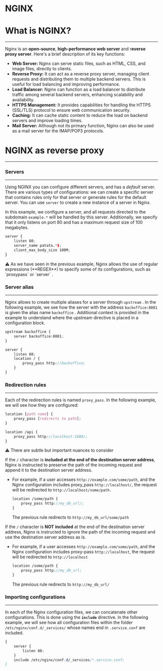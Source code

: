 # NGINX

# What is NGINX?

---

Nginx is an **open-source**, **high-performance web server** and r**everse proxy server**. Here's a brief description of its key functions:

- **Web Server:** Nginx can serve static files, such as HTML, CSS, and image files, directly to clients.
- **Reverse Proxy:** It can act as a reverse proxy server, managing client requests and distributing them to multiple backend servers. This is useful for load balancing and improving performance.
- **Load Balancer:** Nginx can function as a load balancer to distribute traffic among several backend servers, enhancing scalability and availability.
- **HTTPS Management:** It provides capabilities for handling the HTTPS (SSL/TLS) protocol to ensure web communication security.
- **Caching:** It can cache static content to reduce the load on backend servers and improve loading times.
- **Mail Server:** Although not its primary function, Nginx can also be used as a mail server for the IMAP/POP3 protocols.

# NGINX as reverse proxy

---

### Servers

---

Using NGINX you can configure different servers, and has a *default* server. There are various types of configurations: we can create a specific server that contains rules only for that server or generate rules for the default server. You can use `server` to create a new instance of a server in Nginx.

In this example, we configure a server, and all requests directed to the subdomain `example.*` will be handled by this server. Additionally, we specify that it only listens on port 80 and has a maximum request size of 100 megabytes.

```scss
server {
    listen 80;
    server_name patata.*$;
    client_max_body_size 100M;
}
```

<aside>
⚠️ As we have seen in the previous example, Nginx allows the use of regular expressions (**REGEX**) to specify some of its configurations, such as `proxypass`  or `server` .

</aside>

### Server alias

---

Nginx allows to create multiple aliases for a server through `upstream` . In the following example, we see how the server with the address `backoffice:8081`  is given the alias name `backoffice` . Additional context is provided in the example to understand where the upstream directive is placed in a configuration block.

```scss
upstream backoffice {
    server backoffice:8081;
}

server {
    listen 80;
    location / {
        proxy_pass http://backoffice;
    }
}
```

### Redirection rules

---

Each of the redirection rules is named `proxy_pass`. In the following example, we will see how they are configured:

```scss
location [path name] {
    proxy_pass [redirects to path];
}

location /api {
    proxy_pass http://localhost:1880/;
}
```

<aside>
⚠️ There are subtle but important nuances to consider

</aside>

If the `/` character is **included at the end of the destination server address**, Nginx is instructed to preserve the path of the incoming request and append it to the destination server address. 

- For example, if a user accesses `http://example.com/some/path`, and the Nginx configuration includes proxy_pass `http://localhost/`, the request will be redirected to `http://localhost/some/path`.
    
    ```scss
    location /some/path {
        proxy_pass http://my_db_url/;
    }
    ```
    
    The previous rule redirects to `http://my_db_url/some/path` 
    

If the `/`  character is **NOT** **included** at the end of the destination server address, Nginx is instructed to ignore the path of the incoming request and use the destination server address as is. 

- For example, if a user accesses `http://example.com/some/path`, and the Nginx configuration includes proxy-pass `http://localhost`, the request will be redirected to `http://localhost`
    
    ```scss
    location /some/path {
        proxy_pass http://my_db_url;
    }
    ```
    
    The previous rule redirects to `http://my_db_url/` 
    

### Importing configurations

---

In each of the Nginx configuration files, we can concatenate other configurations. This is done using the **`include`** directive. In the following example, we will see how all configuration files within the folder `/etc/nginx/conf.d/_services/`  whose names end in `.service.conf`  are included.

```scss
{
    server {
        listen 80;
    }
    include /etc/nginx/conf.d/_services/*.service.conf;
}
```